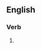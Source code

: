 ==English==

===Verb===
{{head|en}}

# {{context|archaic|lang=en}} {{en-archaic second-person singular of|thou}}
#: {{rfquotek|Shakespeare}}